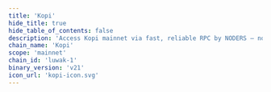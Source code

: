 ```yaml
---
title: 'Kopi'
hide_title: true
hide_table_of_contents: false
description: 'Access Kopi mainnet via fast, reliable RPC by NODERS — no limits, Omnichain-ready, and built for scalable Web3'
chain_name: 'Kopi'
scope: 'mainnet'
chain_id: 'luwak-1'
binary_version: 'v21'
icon_url: 'kopi-icon.svg'
---
```



<ChainLayout>
  <ChainHero
    name="Kopi"
    iconUrl="img/kopi-icon.svg"
    bgColor="#B9E17C"
    scope="mainnet"
    chainId="luwak-1"
    nodeVersion="v21"
    token=""
    stakeUrl=""
    restakeUrl="https://restake.app/kopi/kopivaloper1ctu3g3m2jyp26m03vhjap2aua8646magep7y36"
    websiteUrl="https://kopi.money/"
    githubUrl="https://github.com/kopi-money/kopi"
    xUrl="https://twitter.com/kopi_money/"
    discordUrl="https://discord.gg/GvnwSwsCcs"
  />

  <ProductLinks
    appUrl=""
    appImageUrl="img/products/"
    explorerUrl=""
    explorerImageUrl="img/products/"
    faucetUrl=""
  />

  <ToolsGrid
    chainName="kopi"
    scope="mainnet"
    showInstall={true}
    showUpgrade={true}
    showGenesis={true}
    showCli={true}
    showEndpoints={true}
    showStateSync={true}
    showSnapshot={true}
    showLivePeers={true}
    showSeed={true}
    showAddressBook={true}
    showExplorersList={true}
    showPublicEndpoints={false}
    showUsefulTools={true}
    showUpgradeWatcher={false}
  />

</ChainLayout>
